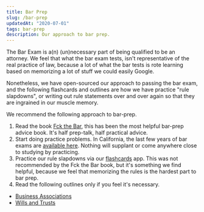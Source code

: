 ```yaml
---
title: Bar Prep
slug: /bar-prep
updatedAt: "2020-07-01"
tags: bar-prep
description: Our approach to bar prep.
---
```


The Bar Exam is a(n) (un)necessary part of being qualified to be an attorney.
We feel that what the bar exam tests, isn't representative of the real
practice of law, because a lot of what the bar tests is rote learning based
on memorizing a lot of stuff we could easily Google.

Nonetheless, we have open-sourced our approach to passing the bar exam, and
the following flashcards and outlines are how we have practice "rule
slapdowns", or writing out rule statements over and over again so that they
are ingrained in our muscle memory.

We recommend the following approach to bar-prep.

1. Read the book [Fck the Bar](https://www.fckthebar.com), this has been the
  most helpful bar-prep advice book. It's half prep-talk, half practical
  advice.
2. Start doing practice problems. In California, the last few years of bar
  exams are [available
  here](http://www.calbar.ca.gov/Admissions/Examinations/California-Bar-Examination/Past-Exams).
  Nothing will supplant or come anywhere close to studying by practicing.
3. Practice our rule slapdowns via our [flashcards](/bar-prep/flashcards)
  app. This was not recommended by the Fck the Bar book, but it's something we
  find helpful, because we feel that memorizing the rules is the hardest part
  to bar prep.
4. Read the following outlines only if you feel it's necessary.

* [Business Associations](/bar-prep/business-associations)
* [Wills and Trusts](/bar-prep/wills-and-trusts)
